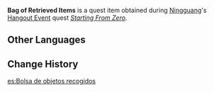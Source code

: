 {{Item Infobox
|id           = 101604
|image        = Item Bag.png
|type         = Quest Items
|description  = A batch of abandoned goods that you found at a warehouse at the south wharf. They essentially have no value.
|source1      = [[Starting From Zero]]
}}
'''Bag of Retrieved Items''' is a quest item obtained during [[Ningguang]]'s [[Hangout Event]] quest ''[[Starting From Zero]]''.

==Other Languages==
{{Other Languages
|default_hidden = 1
|en      = Bag of Retrieved Items
|zhs     = 一袋回收品
|zhs_rm  = Yí Dài Huíshōu Pǐn
|zht     = 一袋回收品
|zht_rm  = Yí Dài Huíshōu Pǐn
|ja      = 回収品の入った袋
|ja_rm   = Kaishuuhin no Haitta Fukuro
|ko      = 회수품 한 보따리
|ko_rm   = Hoesupum Han Bottari
|es      = Bolsa de objetos recogidos
|fr      = Sac d'objets récupérés
|ru      = Мешок с ненужными вещами
|th      = กระเป๋าใส่ของรีไซเคิล
|th_rm   = Krapao Sai khong Risaikhoen
|vi      = Túi Đồ Thu Hồi
|de      = Tasche mit zurückgeholten Gegenständen
|id      = Kantong Berisi Barang-Barang yang Diperoleh Kembali
|pt      = Saco com Itens Recolhidos
|tr      = Buluntu Eşya Torbası
|it      = Borsa di oggetti recuperati
}}

==Change History==
{{Change History|2.4}}

[[es:Bolsa de objetos recogidos]]